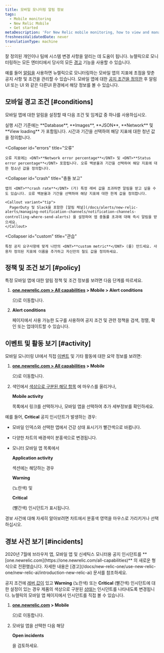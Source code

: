 ```yaml
---
title: 모바일 모니터링 알림 정보
tags:
  - Mobile monitoring
  - New Relic Mobile
  - Get started
metaDescription: 'For New Relic mobile monitoring, how to view and manage alert policies, conditions, incidents, and other activity and events.'
freshnessValidatedDate: never
translationType: machine
---
```


잘 정의된 <InlinePopover type="alerts"/>개인이나 팀에 시스템 변경 사항을 알리는 데 도움이 됩니다. 뉴렐릭으로 모니터링하는 모든 엔터티에서 당사의 모든 [경고](/docs/alerts-applied-intelligence) 기능을 사용할 수 있습니다.

예를 들어 [알림을](/docs/alerts-applied-intelligence/new-relic-alerts/get-started/introduction-alerts) 사용하면 뉴렐릭으로 모니터링하는 모바일 앱의 지표에 초점을 맞춘 공지 사항 및 조건을 관리할 수 있습니다. 모바일 앱에 대한 [공지 조건을 정의한](/docs/alerts-applied-intelligence/new-relic-alerts/alert-conditions/create-alert-conditions) 후 알림 UI 또는 <InlinePopover type="mobile"/>UI 와 같은 다른UI 환경에서 해당 정보를 볼 수 있습니다.

## 모바일 경고 조건 [#conditions]

모바일 앱에 대한 알림을 설정할 때 다음 조건 및 임계값 중 하나를 사용하십시오.

<CollapserGroup>
  <Collapser
    id="execution"
    title="실행 시간"
  >
    실행 시간 기준에는 <DNT>**Database**</DNT>, <DNT>**Images**</DNT>, <DNT>**JSON**</DNT>, <DNT>**Network**</DNT> 및 <DNT>**View loading**</DNT> 가 포함됩니다. 시간과 기간을 선택하여 해당 지표에 대한 청년 값을 정의합니다.
  </Collapser>

  <Collapser
    id="errors"
    title="오류"
  >
    오류 지표에는 <DNT>**Network error percentage**</DNT> 및 <DNT>**Status error percentage**</DNT> 포함됩니다. 오류 백분율과 기간을 선택하여 해당 지표에 대한 청소년 값을 정의합니다.
  </Collapser>

  <Collapser
    id="crash"
    title="충돌 보고"
  >
    앱의 <DNT>**crash rate**</DNT> (가) 특정 레버 값을 초과하면 알림을 받고 싶을 수도 있습니다. 오류 백분율과 기간을 선택하여 해당 지표에 대한 한계 값을 정의합니다.

    <Callout variant="tip">
      PagerDuty 및 Slack을 포함한 [알림 채널](/docs/alerts/new-relic-alerts/managing-notification-channels/notification-channels-controlling-where-send-alerts) 을 설정하여 앱 충돌률 초과에 대해 즉시 알림을 받으세요.
    </Callout>
  </Collapser>

  <Collapser
    id="custom"
    title="관습"
  >
    특정 공지 요구사항에 맞게 나만의 <DNT>**custom metric**</DNT> (를) 만드세요. 사용자 정의된 지표에 이름을 추가하고 자신만의 철도 값을 정의하세요.
  </Collapser>
</CollapserGroup>

## 정책 및 조건 보기 [#policy]

특정 모바일 앱에 대한 알림 정책 및 조건 정보를 보려면 다음 단계를 따르세요.

1. <DNT>**[one.newrelic.com > All capabilities](https://one.newrelic.com/all-capabilities) > Mobile > Alert conditions**</DNT>

   으)로 이동합니다.

2. <DNT>**Alert conditions**</DNT>

   페이지에서 사용 가능한 도구를 사용하여 공지 조건 및 관련 정책을 검색, 정렬, 확인 또는 업데이트할 수 있습니다.

## 이벤트 및 활동 보기 [#activity]

모바일 모니터링 UI에서 직접 [이벤트](/docs/alerts/new-relic-alerts-beta/getting-started/alerts-glossary#event) 및 기타 활동에 대한 요약 정보를 보려면:

1. <DNT>**[one.newrelic.com > All capabilities](https://one.newrelic.com/all-capabilities) > Mobile**</DNT>

   으)로 이동합니다.

2. 색인에서 [색상으로 구분된 해당 항목](/docs/alerts/new-relic-alerts-beta/getting-started/alerts-glossary#health-status) 에 마우스를 올리거나,

   <DNT>**Mobile activity**</DNT>

   목록에서 링크를 선택하거나, 모바일 앱을 선택하여 추가 세부정보를 확인하세요.

예를 들어, <DNT>**Critical**</DNT> 공지 인시던트가 발생하는 경우:

* 모바일 인덱스와 선택한 앱에서 건강 상태 표시기가 빨간색으로 바뀝니다.

* 다양한 차트의 배경색이 분홍색으로 변경됩니다.

* 모니터 모바일 앱 목록에서

  <DNT>**Application activity**</DNT>

  섹션에는 해당하는 경우

  <DNT>**Warning**</DNT>

  (노란색) 및

  <DNT>**Critical**</DNT>

  (빨간색) 인시던트가 표시됩니다.

경보 사건에 대해 자세히 알아보려면 차트에서 분홍색 영역을 마우스로 가리키거나 선택하십시오.

## 경보 사건 보기 [#incidents]

<Callout variant="important">
  2020년 7월에 브라우저 앱, 모바일 앱 및 신세틱스 모니터용 공지 인시던트를 <DNT>**[one.newrelic.com](https://one.newrelic.com/all-capabilities)**</DNT> 의 새로운 형식으로 전환했습니다. 자세한 내용은 [경고](/docs/new-relic-one/use-new-relic-one/new-relic-ai/introduction-new-relic-ai) 문서를 참조하세요.
</Callout>

공지 조건에 [레버 값이](/docs/alerts/new-relic-alerts-beta/getting-started/alerts-glossary#alert-threshold) 있고 <DNT>**Warning**</DNT> (노란색) 또는 <DNT>**Critical**</DNT> (빨간색) 인시던트에 대한 설정이 있는 경우 제품의 색상으로 구분된 [상태는](/docs/alerts/new-relic-alerts-beta/getting-started/alerts-glossary#health-status) 인시던트를 나타내도록 변경됩니다. 뉴렐릭의 모바일 앱 페이지에서 인시던트를 직접 볼 수 있습니다.

1. <DNT>**[one.newrelic.com](https://one.newrelic.com/all-capabilities) > Mobile**</DNT>

   으)로 이동합니다.

2. 모바일 앱을 선택한 다음 해당

   <DNT>**Open incidents**</DNT>

   을 검토하세요.
